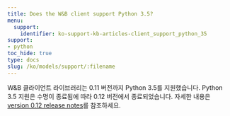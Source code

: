 ```yaml
---
title: Does the W&B client support Python 3.5?
menu:
  support:
    identifier: ko-support-kb-articles-client_support_python_35
support:
- python
toc_hide: true
type: docs
slug: /ko/models/support/:filename
---
```


W&B 클라이언트 라이브러리는 0.11 버전까지 Python 3.5를 지원했습니다. Python 3.5 지원은 수명이 종료됨에 따라 0.12 버전에서 종료되었습니다. 자세한 내용은 [version 0.12 release notes](https://github.com/wandb/wandb/releases/tag/v0.12.0)를 참조하세요.
